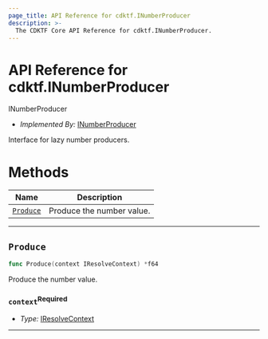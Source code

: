 ```yaml
---
page_title: API Reference for cdktf.INumberProducer
description: >-
  The CDKTF Core API Reference for cdktf.INumberProducer.
---
```


<!-- This file is generated through yarn generate-docs -->

# API Reference for cdktf.INumberProducer

   INumberProducer <a name="INumberProducer" id="cdktf.INumberProducer"></a>
  
  - *Implemented By:* <a href="#cdktf.INumberProducer">INumberProducer</a>
  
  Interface for lazy number producers.
  
  # Methods <a name="Methods" id="Methods"></a>
  
  | **Name** | **Description** |
  | --- | --- |
  | <code><a href="#cdktf.INumberProducer.produce">Produce</a></code> | Produce the number value. |
  
  ---
  
  ## `Produce` <a name="Produce" id="cdktf.INumberProducer.produce"></a>
  
  ```go
  func Produce(context IResolveContext) *f64
  ```
  
  Produce the number value.
  
  ### `context`<sup>Required</sup> <a name="context" id="cdktf.INumberProducer.produce.parameter.context"></a>
  
  - *Type:* <a href="#cdktf.IResolveContext">IResolveContext</a>
  
  ---
  
  
